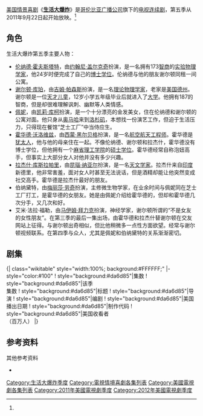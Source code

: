 {{noteTA
|G1=Show
|G2=PP
|G3=IT
|T=zh-cn:生活大爆炸 (第五季); zh-tw:宅男行不行 (第五季);zh-hk:囧男大爆炸 (第五季);
|1=zh-cn:生活大爆炸; zh-tw:宅男行不行;zh-hk:囧男大爆炸;
|2=zh-tw:李奧納德;zh-cn:伦纳德;zh-hk:里安納;
|3=zh-tw:霍夫斯塔特;zh-cn:霍夫斯塔特;zh-hk:荷夫斯特;
|4=zh-tw:謝爾頓;zh-cn:谢尔顿;zh-hk:薛爾登;
|5=zh-tw:庫珀;zh-cn:库珀;zh-hk:高栢;
|6=zh-tw:沃洛維茲;zh-cn:沃洛维兹;zh-hk:和路威茲;
|7=zh-tw:拉吉;zh-cn:拉杰什;zh-hk:雷傑;
|8=zh-tw:庫斯拉帕里;zh-cn:库斯拉帕里;zh-hk:高化波里;
}}
{{Infobox television season
| season_name      = 《生活大爆炸》第五季
| eng_name         = {{lang|en|''The Big Bang Theory'' (Season 5)}}
| bgcolour         = #da6d85
| fgcolour         =  #100
| image            = [[File:TBBT5.jpg|200px]]
| caption          = 生活大爆炸第五季海报
| show_name        = [[生活大爆炸|生活大爆炸]]
| country          = {{USA}}
| network          = [[哥倫比亞廣播公司|哥倫比亞廣播公司]]
| first_aired      = {{Start date|2011|9|22}}
| last_aired       =
| num_episodes     = 
| dvd_release_date = 
| dvd_format       = 
| prev_season  = [[生活大爆炸_(第四季)|第四季]]
| next_season  = [[生活大爆炸_(第六季)|第六季]]
| episode_list     = [[生活大爆炸集数列表|生活大爆炸集数列表]]
}}
[[美国|美国]][[情景喜剧|情景喜剧]]《'''[[生活大爆炸|生活大爆炸]]'''》是[[哥伦比亚广播公司|哥伦比亚广播公司]]旗下的[[电视连续剧|电视连续剧]]，第五季从2011年9月22日起开始放映。<ref name=s05e01/>

== 角色 ==
{{Main|生活大爆炸角色列表}}
生活大爆炸第五季主要人物：
*[[伦纳德·霍夫斯塔特|伦纳德·霍夫斯塔特]]，由[[约翰尼·盖尔克奇|约翰尼·盖尔克奇]]扮演，是一名拥有173[[智商|智商]]的[[实验物理学|实验物理学家]]，他24岁时便完成了自己的[[博士学位|博士学位]]。伦纳德与他的朋友谢尔顿同租一间公寓。
*[[谢尔顿·库珀|谢尔顿·库珀]]，由[[吉姆·帕森斯|吉姆·帕森斯]]扮演，是一名[[理论物理学|理论物理学家]]，老家是[[美国|美国]][[德克薩斯州|德州]]。谢尔顿是一位[[神童|天才儿童]]，12岁小学五年级毕业后就进入了[[大学|大学]]。他拥有187的智商，但是却很难理解讽刺、幽默等人类情感。
*[[佩妮|佩妮]]，由[[凯莉·库柯|凯莉·库柯]]扮演，是一个十分漂亮的金发美女，住在伦纳德和谢尔顿的公寓对面。他只身从[[奥马哈_(内布拉斯加州)|奥马哈]]来到[[洛杉矶|洛杉矶]]，本想找一份演艺工作，但迫于生活压力，只得现在餐馆“芝士工厂”中当侍应生。
*[[霍华德·沃洛维兹|霍华德·沃洛维兹]]，由[[西蒙·黑尔贝格|西蒙·黑尔贝格]]扮演，是一名[[航空航天工程|航空航天工程师]]。霍华德是[[犹太人|犹太人]]，他与他的母亲住在一起。不像伦纳德、谢尔顿和拉杰什，霍华德没有博士学位，但他拥有一个[[麻省理工学院|麻省理工学院]]的[[硕士学位|硕士学位]]。霍华德经常自称泡妞高手，但事实上大部分女人对他并没有多少兴趣。
*[[拉杰什·库斯拉帕里|拉杰什·库斯拉帕里]]，由[[昆瑙·纳亚尔|昆瑙·纳亚尔]]扮演，是一名[[天文学|天文学家]]。拉杰什来自[[印度|印度]]新德里，他非常害羞，面对女人时甚至无法说话，但是酒精却能让他突然变成社交高手。霍华德是拉杰什最好的朋友。
*伯纳黛特，由[[梅丽莎·劳奇|梅丽莎·劳奇]]扮演，主修微生物学家，在业余时间与佩妮同在芝士工厂打工，是霍华德的女朋友。她是由佩妮介绍给霍华德的，但却和霍华德几次分手，又几次和好。
*艾米·法拉·福勒，由[[马伊姆·拜力克|马伊姆·拜力克]]扮演，神经学家，谢尔顿所谓的“不是女友的女性朋友”。在第三季的最后一集出场，由霍华德和拉杰什替谢尔顿在交友网站上征得。与谢尔顿出奇相似，但比他稍微多一点性方面欲望。经常与谢尔顿视频联系。在第四季与众人，尤其是佩妮和伯纳黛特的关系渐渐密切。

== 剧集 ==
{{main|生活大爆炸集数列表}}
<onlyinclude>{| class="wikitable" style="width:100%; background:#FFFFFF;"
|- style="color:#100"
! style="background:#da6d85"|集数
! style="background:#da6d85"|该季<br/>集数
! style="background:#da6d85"|标题
! style="background:#da6d85"|导演
! style="background:#da6d85"|编剧
! style="background:#da6d85"|美国播出日期
! style="background:#da6d85"|制作代码
! style="background:#da6d85"|美国收看者<br />（百万人）
{{Episode list/sublist|
|EpisodeNumber   = 88
|EpisodeNumber2  = 1
|Title           = The Skank Reflex Analysis
|RTitle          = <ref name=s05e01>{{Cite web|url=http://www.thefutoncritic.com/listings/20110818cbs10|title=(#501) "The Skank Reflex Analysis" |publisher=the Futon Critic|accessdate=September 14, 2011}}</ref>
|DirectedBy      = 马克·森德罗斯基
|WrittenBy       = [[查克·洛尔|查克·洛尔]]
|OriginalAirDate = {{Start date|2011|9|22}}
|ProdCode        = 3X6851
|Aux4            = 14.30<ref>{{Cite web |url=http://tvbythenumbers.zap2it.com/2011/09/23/thursday-finals-big-bang-theory-the-x-factor-parks-recreation-and-whitney-adjusted-up/104707/ |title=存档副本 |access-date=2011-09-29 |archive-date=2011-09-27 |archive-url=https://web.archive.org/web/20110927161307/http://tvbythenumbers.zap2it.com/2011/09/23/thursday-finals-big-bang-theory-the-x-factor-parks-recreation-and-whitney-adjusted-up/104707/ |dead-url=yes }}</ref>
|ShortSummary    = [[拉杰什·库斯拉帕里|拉杰什·库斯拉帕里]]因为和[[佩妮|佩妮]]在酒醉后上了床，便认为他和佩妮坠入了爱河，但佩妮却认为这是一个错误，希望和他重新回做朋友。与此同时，拉杰什曾暗恋伯纳黛特的事情也暴露了出来，这让他与朋友[[伦纳德·霍夫斯塔特|伦纳德·霍夫斯塔特]]和[[霍华德·沃洛维兹|霍华德·沃洛维兹]]的关系变得不那么融洽。
|LineColor       = da6d85
}}
{{Episode list/sublist|
|EpisodeNumber   = 89
|EpisodeNumber2  = 2
|Title           = The Infestation Hypothesis
|RTitle          = <ref>{{Cite web|url=http://www.thefutoncritic.com/listings/20110822cbs02|title=(#502) "The Infestation Hypothesis"|publisher=the Futon Critic|accessdate=September 14, 2011}}</ref>
|DirectedBy      = 马克·森德罗斯基
|WrittenBy       = 查克·洛尔
|OriginalAirDate = {{Start date|2011|9|22}}
|ProdCode        = 3X6852
|Aux4            = 14.94<ref>{{Cite web |url=http://tvbythenumbers.zap2it.com/2011/09/23/thursday-finals-big-bang-theory-the-x-factor-parks-recreation-and-whitney-adjusted-up/104707/ |title=存档副本 |access-date=2011-09-29 |archive-date=2011-09-27 |archive-url=https://web.archive.org/web/20110927161307/http://tvbythenumbers.zap2it.com/2011/09/23/thursday-finals-big-bang-theory-the-x-factor-parks-recreation-and-whitney-adjusted-up/104707/ |dead-url=yes }}</ref>
|ShortSummary    = 佩妮从街上捡回来一个沙发椅，而有[[洁癖|洁癖]]的[[谢尔顿·库珀|谢尔顿·库珀]]却认为从街上捡的椅子不卫生还会有跳蚤。谢尔顿认为这污染了整栋楼的环境，便要求佩妮扔掉椅子。甚至请艾米说服佩妮，但艾米为了维持和佩妮的友情，站在了佩妮这一边。
|LineColor       = da6d85
}}
{{Episode list/sublist|
|EpisodeNumber   = 90
|EpisodeNumber2  = 3
|Title           = The Pulled Groin Extrapolation
|RTitle          = <ref>{{Cite web|url=http://www.thefutoncritic.com/listings/20110913cbs09|title=(#503) "The Pulled Groin Extrapolation"|publisher=the Futon Critic|accessdate=September 14, 2011}}</ref>
|DirectedBy      = 马克·森德罗斯基
|WrittenBy       = 比尔·布拉、查克·洛尔、史蒂夫·霍兰
|OriginalAirDate = {{Start date|2011|9|29}}
|ProdCode        = 3X6853
|Aux4            = 14.74<ref>{{cite web|url=http://tvbythenumbers.zap2it.com/2011/09/29/thursday-final-ratings-x-factor-the-big-bang-theory-greys-anatomy-the-office-the-secret-circle-mentalist-adjusted-up/105546|title=Thursday Final Ratings: 'X Factor,' 'The Big Bang Theory,' 'Grey's Anatomy,' 'The Office,' 'The Secret Circle' & 'Mentalist' Adjusted Up|first=Bill|last=Gorman|work=tvbythenumbers.zap2it.com|date=September 29, 2011|accessdate=October 1, 2011|archive-date=2011-10-02|archive-url=https://web.archive.org/web/20111002115751/http://tvbythenumbers.zap2it.com/2011/09/29/thursday-final-ratings-x-factor-the-big-bang-theory-greys-anatomy-the-office-the-secret-circle-mentalist-adjusted-up/105546/|dead-url=yes}}</ref>
|ShortSummary    = 伦纳德被艾米拉去参加婚礼，艾米在婚礼夜一直诱惑伦纳德，但伦纳德只是觉得艾米风趣。结婚典礼后，艾米告诉佩妮她认为伦纳德爱上了她，佩妮却不太相信；同时，伦纳德让谢尔顿误会他在追求艾米，谢尔顿对伦纳德称“艾米不属于你”。已经订婚了的伯纳黛特和霍华德为了结婚后应该住哪里吵了一架，吵架后，二人决定先试试与霍华德母亲一起住。
|LineColor       = da6d85
}}
{{Episode list/sublist|
|EpisodeNumber   = 91
|EpisodeNumber2  = 4
|Title           = The Wiggly Finger Catalyst
|RTitle          = <ref>{{Cite web|url=http://www.thefutoncritic.com/listings/20110915cbs05|title=(#504) "The Wiggly Finger Catalyst"|publisher=the Futon Critic|accessdate=October 1, 2011}}</ref>
|DirectedBy      = 马克·森德罗斯基
|WrittenBy       = 查克·洛尔、史蒂夫·莫拉罗、比尔·普拉迪
|OriginalAirDate = {{Start date|2011|10|6}}
|ProdCode        = 3X6854
|Aux4            = 13.92<ref>{{cite web|url=http://tvbythenumbers.zap2it.com/2011/10/07/thursday-final-ratings-x-factor-the-big-bang-theory-greys-anatomy-the-office-person-of-interest-parks-private-practice-down/106528/|title=Thursday Final Ratings: 'X Factor,' 'The Big Bang Theory,' 'Grey's Anatomy,' 'The Office,' 'Person of Interest,' 'Parks & Rec' Adjusted Up; 'Private Practice' Down|first=Robert|last=Seidman|work=tvbythenumbers.zap2it.com|date=October 8, 2011|accessdate=October 8, 2011|archive-date=2012-06-18|archive-url=https://www.webcitation.org/68VALAt9K?url=http://tvbythenumbers.zap2it.com/2011/10/07/thursday-final-ratings-x-factor-the-big-bang-theory-greys-anatomy-the-office-person-of-interest-parks-private-practice-down/106528/|dead-url=yes}}</ref>
|ShortSummary    = 在佩妮的介绍下，拉杰什终于找到了一个名叫艾米丽的女朋友。艾米丽是个聋人，拉杰什正好有无法对女孩子说话的毛病，看上去二人天造地设。但后来，拉杰什的朋友们慢慢发现艾米丽只是为了拉杰什的钱而与他交往。
|LineColor       = da6d85
}}
{{Episode list/sublist|List of The Big Bang Theory episodes
|EpisodeNumber   = 92
|EpisodeNumber2  = 5
|Title           = The Russian Rocket Reaction
|RTitle          = <ref>{{Cite web|url=http://www.thefutoncritic.com/listings/20110920cbs03|title=(#505) "The Russian Rocket Reaction"|publisher=the Futon Critic|accessdate=October 1, 2011}}</ref>
|DirectedBy      = 马克·森德罗斯基
|WrittenBy       = 比尔·普拉迪、史蒂夫·莫拉罗、查克·洛尔
|OriginalAirDate = {{Start date|2011|10|13}}
|ProdCode        = 3X6855
|Aux4            = 13.58<ref name="http://tvbythenumbers.zap2it.com/2011/10/14/tv-ratings-thursday-x-factor-drops-still-leads-fox-win-on-a-mixed-night-of-advances-declines/107233/">{{cite web | url=http://tvbythenumbers.zap2it.com/2011/10/14/tv-ratings-thursday-x-factor-drops-still-leads-fox-win-on-a-mixed-night-of-advances-declines/107233/ | title=TV Ratings Thursday: 'X Factor' Drops, Still Leads Fox Win; On A Mixed Night Of Advances & Declines | accessdate=October 14, 2011 | archive-date=2011-10-15 | archive-url=https://web.archive.org/web/20111015175245/http://tvbythenumbers.zap2it.com/2011/10/14/tv-ratings-thursday-x-factor-drops-still-leads-fox-win-on-a-mixed-night-of-advances-declines/107233/ | dead-url=yes }}</ref>
|ShortSummary    = 在购买到[[权力的游戏_(电视剧)|权力的游戏]]中限量版的收藏剑后，威尔·惠顿邀请了伦纳德和谢尔顿参加他举办的派对。伦纳德打算带上拉杰什和霍华德一同前往，但谢尔顿却认为威尔是他的死敌，如果伦纳德去威尔家派对的话就是对友谊的背叛。与此同时，霍华德宣布了一件好消息，因为安装在[[国际空间站|国际空间站]]的[[太空望远镜|太空望远镜]]需要专业人员维护，霍华德被[[美国国家航空航天局|美国国家航空航天局]]委派乘坐宇航飞船飞到[[外太空|外太空]]进行维护任务，但伯纳黛特却认为去外太空过于危险，便开始阻止霍华德，但最终还是被霍华德说服了。伦纳德却不顾谢尔顿的反对去了威尔家参加派对，他跟谢尔顿透露说在《[[星际旅行：下一代|星际旅行：下一代]]》中扮演[[Data|Data]]的[[布伦特·斯派尔|布伦特·斯派尔]]也会参加，而Data是谢尔顿在下一代中最喜欢的角色，于是谢尔顿便决定去威尔的派对。在派对上，威尔为了补偿谢尔顿，送给他了一个未开封的卫斯理·柯洛夏手办，并在上面签了名，这让谢尔顿十分感动，决定在自己的黑名单中去除掉威尔的名字；不过，布伦特·斯派尔看到这个手办却不由分说的拆了出来，这让谢尔顿十分恼火，决定在黑名单中加入布伦特的名字。
|LineColor       = da6d85
}}
{{Episode list/sublist|
|EpisodeNumber   = 93
|EpisodeNumber2  = 6
|Title           = The Rhinitis Revelation
|DirectedBy      = 霍华德·默里
|WrittenBy       = 查克·洛尔、史蒂夫·莫拉罗、比尔·普拉迪、史蒂夫·霍兰
|OriginalAirDate = {{Start date|2011|10|20}}
|ProdCode        = 3X6856
|Aux4            = 14.93<ref>{{cite web |url=http://tvbythenumbers.zap2it.com/2011/10/21/thursday-final-ratings-world-series-big-bang-greys-vampire-diaries-adjusted-up-rules-private-practice-adjusted-down/108043/ |title=Thursday Final Ratings: World Series + 'Big Bang,' 'Grey's,' 'Vampire Diaries' Adjusted Up; 'Rules,' 'Private Practice' Adjusted Down |work=TV by the Numbers |last=Seidman |first=Robert |date=October 21, 2011 |accessdate=October 21, 2011 |archive-date=2012-06-18 |archive-url=https://www.webcitation.org/68VAMZrod?url=http://tvbythenumbers.zap2it.com/2011/10/21/thursday-final-ratings-world-series-big-bang-greys-vampire-diaries-adjusted-up-rules-private-practice-adjusted-down/108043/ |dead-url=yes }}</ref>
|ShortSummary    = 谢尔顿的妈妈来到了洛杉矶看望谢尔顿。谢尔顿本以为妈妈会给他做他最爱吃的食物，但妈妈似乎更喜欢和伦纳德一群人在一起玩。谢尔顿的妈妈、伦纳德、拉杰什、霍华德和佩妮五人参观了[[好莱坞|好莱坞]]，这让想和妈妈去参加演讲会的谢尔顿非常失望。
|LineColor       = da6d85
}}
{{Episode list/sublist|List of The Big Bang Theory episodes
|EpisodeNumber   = 94
|EpisodeNumber2  = 7
|Title           = The Good Guy Fluctuation
|RTitle          = <ref>{{Cite web|url=http://www.thefutoncritic.com/listings/20111010cbs05/|title=(#507) "The Good Guy Fluctuation"|publisher=the Futon Critic|accessdate=October 10, 2011}}</ref>
|DirectedBy      = 马克·森德罗斯基
|WrittenBy       = 查克·洛尔、比尔·普拉迪、史蒂夫·莫拉罗、玛利亚·费莱罗
|OriginalAirDate = {{Start date|2011|10|27}}
|ProdCode        = 3X6857
|Aux4            =  14.54<ref name="s05e07">{{cite web|url=http://tvbythenumbers.zap2it.com/2011/10/28/thursday-final-ratings-world-series-game-6-finals-big-bang-vampire-diaries-office-person-adjusted-up-rules-secret-circle-whitney-prime-suspect-adjusted-down/108807|title=Thursday Final Ratings: World Series Game 6 Finals + 'Big Bang,' 'Vampire Diaries,' 'Office,' 'Person,' Adjusted Up; 'Rules,' 'Secret Circle,' 'Whitney,' 'Prime Suspect' Adjusted Down|work=TV by the Numbers|last=Gorman|first=Bill|date=October 28, 2011|accessdate=October 28, 2011|archive-date=2011-10-29|archive-url=https://web.archive.org/web/20111029202958/http://tvbythenumbers.zap2it.com/2011/10/28/thursday-final-ratings-world-series-game-6-finals-big-bang-vampire-diaries-office-person-adjusted-up-rules-secret-circle-whitney-prime-suspect-adjusted-down/108807/|dead-url=yes}}</ref>
|ShortSummary    = [[万圣节|万圣节]]要到了，伦纳德、霍华德和拉杰什在谢尔顿工作时扮鬼把他吓了一跳，谢尔顿发誓要报仇。四人来到漫画书店挑选漫画书，伦纳德意外的遇到了一个身材火辣的女孩，她叫爱丽丝，也是漫画迷。与此同时，谢尔顿的几次报复行动都没有成功，反而被伦纳德、霍华德和拉杰什反将一军。伦纳德与爱丽丝迅速的发展了起来，但是伦纳德觉得自己已经有普丽娅了，再与爱丽丝发展似乎不那么道德。而当晚在伦纳德与普丽娅的视频中，普丽娅也承认了她对伦纳德不忠，与前男友上床的事实。自此两人分手了。
|LineColor       = da6d85
}}
{{Episode list/sublist|List of The Big Bang Theory episodes
|EpisodeNumber   = 95
|EpisodeNumber2  = 8
|Title           = The Isolation Permutation
|RTitle          =
|DirectedBy      = 马克·森德罗斯基
|WrittenBy       = 查克·洛尔、比尔·普拉迪、史蒂夫·莫拉罗、史蒂夫·霍兰
|OriginalAirDate = {{Start date|2011|11|3}}
|ProdCode        = 3X6858
|Aux4            = 15.98<ref>{{cite web|url=http://tvbythenumbers.zap2it.com/2011/11/04/thursday-final-ratings-big-bang-theory-the-x-factor-parks-recreation-the-office-vampire-diaries-greys-anatomy-adjusted-up/109650/|title=Thursday Final Ratings: 'Big Bang Theory,' 'The X Factor,' 'Parks & Recreation,' 'The Office,' 'Vampire Diaries,' 'Grey's Anatomy' Adjusted Up|work=TV by the Numbers|last=Seidman|first=Robert|date=November 3, 2011|accessdate=November 4, 2011|archive-date=2012-06-18|archive-url=https://www.webcitation.org/68VAOaMKg?url=http://tvbythenumbers.zap2it.com/2011/11/04/thursday-final-ratings-big-bang-theory-the-x-factor-parks-recreation-the-office-vampire-diaries-greys-anatomy-adjusted-up/109650/|dead-url=yes}}</ref>
|ShortSummary    = 为了给伯纳黛特挑选结婚婚纱，佩妮决定与伯纳黛特一同去买衣服，但是这件事却让艾米知道了。艾米认为二人没有带她去买衣服是没有把她当做闺蜜，于是感到十分难过。
|LineColor       = da6d85
}}
{{Episode list/sublist|List of The Big Bang Theory episodes
|EpisodeNumber   = 96
|EpisodeNumber2  = 9
|Title           = The [[恐鳥症|Ornithophobia]] Diffusion 
|RTitle          =
|DirectedBy      = 马克·森德罗斯基
|WrittenBy       = 查克·洛尔、比尔·普拉迪、史蒂夫·莫拉罗
|OriginalAirDate = {{Start date|2011|11|10}}
|ProdCode        = 3X6859
|Aux4            = 15.89<ref>{{cite web|url=http://tvbythenumbers.zap2it.com/2011/11/11/thursday-final-ratings-big-bang-theory-greys-prime-suspect-adjusted-up-bones-rules-private-practice-adjusted-down/110412|title=Thursday Final Ratings: 'Big Bang Theory,' 'Grey's,' 'Prime Suspect' Adjusted Up; 'Bones,' 'Rules,' 'Private Practice' Adjusted Down - Ratings | TVbytheNumbers|first=Robert|last=Seidman|work=TV by the Numbers|accessdate=November 11, 2011|date=November 11, 2011|archive-date=2011-11-13|archive-url=https://web.archive.org/web/20111113211840/http://tvbythenumbers.zap2it.com/2011/11/11/thursday-final-ratings-big-bang-theory-greys-prime-suspect-adjusted-up-bones-rules-private-practice-adjusted-down/110412/|dead-url=yes}}</ref>
|ShortSummary    = 谢尔顿一直很怕鸟类，但一只[[冠蓝鸦|冠蓝鸦]]来到他的公寓后，谢尔顿慢慢的喜欢上了这只小鸟，甚至要将这只冠蓝鸦养在自己的家中。与此同时，莱纳德和佩妮作为“普通朋友”出去看了一场电影，但其中却有诸多插曲。
|LineColor       = da6d85
}}
{{Episode list/sublist|List of The Big Bang Theory episodes
|EpisodeNumber   = 97
|EpisodeNumber2  = 10
|Title           = The Flaming Spittoon Acquisition
|DirectedBy      = 马克·森德罗斯基
|WrittenBy       = 查克·洛尔、比尔·普拉迪、史蒂夫·莫拉罗、史蒂夫·霍兰
|OriginalAirDate = {{Start date|2011|11|17}}
|ProdCode        = 3X6860
|Aux4            = 15.05<ref>{{cite web|url=http://tvbythenumbers.zap2it.com/2011/11/19/thursday-final-ratings-x-factor-big-bang-theory-private-ractice-adjusted-up-bones-adjusted-down-beneath-the-blue-evaporates/111138/|title=Thursday Final Ratings: 'X Factor,' 'Big Bang Theory,' 'Private Practice' Adjusted Up; 'Bones' Adjusted Down; 'Beneath The Blue' Evaporates|last=Gorman|first=Bill|work=TV by the Numbers|date=November 19, 2011|accessdate=November 19, 2011}}{{Dead link}}</ref>
|ShortSummary    = 漫画店的老板斯图尔特遇到了艾米，并邀请她陪自己看一场电影，一直否认艾米是自己女朋友的谢尔顿意外的吃了醋。为了夺回艾米，谢尔顿决定将他与艾米的关系进展到下一阶段。
|LineColor       = da6d85
}}
{{Episode list/sublist|List of The Big Bang Theory episodes
|EpisodeNumber   = 98
|EpisodeNumber2  = 11
|Title           = The Speckerman Recurrence
|DirectedBy      = 安东尼·里奇
|WrittenBy       = 查克·洛尔、比尔·普拉迪、史蒂夫·莫拉罗、史蒂夫·霍兰
|OriginalAirDate = {{Start date|2011|12|8}}
|ProdCode        = 3X6861
|Aux4            = 14.02<ref>{{cite web|url=http://tvbythenumbers.zap2it.com/2011/12/09/thursday-final-ratings-no-adjustment-for-community-bones-or-any-thursday-original-2/113274/|title=Thursday Final Ratings: 'Parks & Rec' Adjusted Up; 'Big Bang,' 'Rules,' 'Person of Interest,' 'Mentalist,' 'X Factor,' 'Bones' Adjusted Down|last=Gorman|first=Bill|work=TV by the Numbers|date=December 9, 2011|accessdate=December 9, 2011|archive-date=2016-03-11|archive-url=https://web.archive.org/web/20160311061723/http://tvbythenumbers.zap2it.com/2011/12/09/thursday-final-ratings-no-adjustment-for-community-bones-or-any-thursday-original-2/113274/|dead-url=yes}}</ref>
|ShortSummary    = 莱纳德意外的接到了一则来自高中老同学的[[Facebook|Facebook]]信息，这位老同学恰好正在洛杉矶，想和莱纳德见上一面，这却让莱纳德有些犹豫，因为这位老同学在高中时期经常欺凌莱纳德。
|LineColor       = da6d85
}}
{{Episode list/sublist|List of The Big Bang Theory episodes
|EpisodeNumber   = 99
|EpisodeNumber2  = 12
|Title           = The Shiny Trinket Maneuver
|DirectedBy      = 马克·森德罗斯基
|WrittenBy       = 查克·洛尔、比尔·普拉迪、史蒂夫·莫拉罗、史蒂夫·霍兰
|OriginalAirDate = {{Start date|2012|1|12}}
|ProdCode        = 3X6862
|Aux4            = 16.13<ref>{{cite web|url=http://tvbythenumbers.zap2it.com/2012/01/13/thursday-final-ratings-big-bang-theory-adjusted-up-private-practice-adjusted-down/116462/|title=Thursday Final Ratings: ‘Big Bang Theory’ Adjusted Up; ‘Private Practice’ Adjusted Down|last=Seidman|first=Robert|work=TV by the Numbers|date=January 13, 2012|accessdate=January 13, 2012|archive-date=2016-03-04|archive-url=https://web.archive.org/web/20160304124523/http://tvbythenumbers.zap2it.com/2012/01/13/thursday-final-ratings-big-bang-theory-adjusted-up-private-practice-adjusted-down/116462/|dead-url=yes}}</ref>
|ShortSummary    = Amy最近取得了一些成就，但Sheldon却不以为然，令Amy对他很有意见。与此同时，Howard发现Bernadette不喜欢小孩子，这个新发现让他感到不安。
|LineColor       = da6d85
}}
{{Episode list/sublist|List of The Big Bang Theory episodes
|EpisodeNumber   = 100
|EpisodeNumber2  = 13
|Title           = The Recombination Hypothesis
|DirectedBy      = 马克·森德罗斯基
|WrittenBy       = 查克·洛尔、比尔·普拉迪、史蒂夫·莫拉罗
|OriginalAirDate = {{Start date|2012|1|19}}
|ProdCode        = 3X6863
|Aux4            = 15.83<ref>{{cite web|url=http://tvbythenumbers.zap2it.com/2012/01/20/thursday-final-ratings-big-bang-theory-tops-american-idol-1st-half-hour-office-mentalist-greys-adj-up-person-rob-parks-adj-down/117089/|title=Thursday Final Ratings: ‘Big Bang Theory’ Tops ‘American Idol’ 1st Half Hour; ‘Office,’ ‘Mentalist,’ ‘Grey’s’ Adj. Up; ‘Person,’ ‘Rob,’ ‘Parks’ Adj. Down|last=Gorman|first=Bill|work=TV by the Numbers|date=January 20, 2012|accessdate=January 20, 2012|archive-date=2012-01-23|archive-url=https://web.archive.org/web/20120123011608/http://tvbythenumbers.zap2it.com/2012/01/20/thursday-final-ratings-big-bang-theory-tops-american-idol-1st-half-hour-office-mentalist-greys-adj-up-person-rob-parks-adj-down/117089/|dead-url=yes}}</ref>
|ShortSummary    = Leonard鼓足勇气，邀请Penny共赴浪漫晚宴。这两位宅男美女一直在分分合合藕断丝连，这次晚宴可能改变一切吗？
|LineColor       = da6d85
}}
{{Episode list/sublist|List of The Big Bang Theory episodes
|EpisodeNumber   = 101
|EpisodeNumber2  = 14
|Title           = The Beta Test Initiation
|DirectedBy      = 马克·森德罗斯基
|WrittenBy       = 查克·洛尔、史蒂夫·莫拉罗、比尔·普拉迪
|OriginalAirDate = {{Start date|2012|1|26}}
|ProdCode        = 3X6864
|Aux4            = 16.13<ref name="s05e14">{{cite web|url=http://tvbythenumbers.zap2it.com/2012/01/27/thursday-final-ratings-the-big-bang-theory-adjusted-up-to-thursday-high-american-idol-up-the-finder-adjusted-down/117845|title=Thursday Final Ratings: 'The Big Bang Theory' Adjusted Up to Thursday High; 'American Idol' Up; 'The Finder' Adjusted Down|last=Seidman|first=Robert|work=Tv by the Numbers|date=January 27, 2012|accessdate=January 27, 2012|archive-date=2012-01-29|archive-url=https://web.archive.org/web/20120129233643/http://tvbythenumbers.zap2it.com/2012/01/27/thursday-final-ratings-the-big-bang-theory-adjusted-up-to-thursday-high-american-idol-up-the-finder-adjusted-down/117845/|dead-url=yes}}</ref>
|ShortSummary    = 莱纳德和佩妮又开始约会了，与此同时，拉杰什购买了一台时下最流行的[[iPhone_4S|iPhone 4S]]，但意外的是，他竟然被手机中的[[Siri|Siri]]软件迷住了。
|LineColor       = da6d85
}}
{{Episode list/sublist|List of The Big Bang Theory episodes
|EpisodeNumber   = 102
|EpisodeNumber2  = 15
|Title           = The Friendship Contraction
|DirectedBy      = 马克·森德罗斯基
|WrittenBy       = 查克·洛尔、比尔·普拉迪、史蒂夫·莫拉罗、史蒂夫·霍兰
|OriginalAirDate = {{Start date|2012|2|2}}
|ProdCode        = 3X6865
|Aux4            = 16.54<ref name ="s05e15">{{cite web|url=http://tvbythenumbers.zap2it.com/2012/02/03/thursday-final-ratings-american-idol-big-bang-theory-greys-anatomy-office-mentalist-adjusted-up-rob-adjusted-down/118569|title=Thursday Final Ratings: 'American Idol,' 'Big Bang Theory,' 'Grey's Anatomy,' 'Office,' 'Mentalist' Adjusted Up; 'Rob' Adjusted Down|work=TV by the Numbers|last=Gorman|first=Bill|date=February 3, 2012|accessdate=February 3, 2012|archive-date=2012-02-05|archive-url=https://web.archive.org/web/20120205134135/http://tvbythenumbers.zap2it.com/2012/02/03/thursday-final-ratings-american-idol-big-bang-theory-greys-anatomy-office-mentalist-adjusted-up-rob-adjusted-down/118569/|dead-url=yes}}</ref>
|ShortSummary    = 谢尔顿和莱纳德在经过一系列交锋后，举办了第一次“莱纳德日”，与此同时，马上要成为宇航员的霍华德为了他的宇航昵称费劲了苦心。
|LineColor       = da6d85
}}
{{Episode list/sublist|List of The Big Bang Theory episodes
|EpisodeNumber   = 103
|EpisodeNumber2  = 16
|Title           = The Vacation Solution
|DirectedBy      = 马克·森德罗斯基
|WrittenBy       = 查克·洛尔、比尔·普拉迪、史蒂夫·莫拉罗
|OriginalAirDate = {{Start date|2012|2|9}}
|ProdCode        = 3X6866
|Aux4            = 16.21<ref name = "s05e16">{{cite web|url=http://tvbythenumbers.zap2it.com/2012/02/10/thursday-final-ratings-the-big-bang-theory-american-idol-greys-anatomy-the-mentalist-vampire-diaries-adjusted-up-rob-private-practice-the-finder-up-all-nig/119426/|title=Thursday Final Ratings: ‘The Big Bang Theory,’ ‘American Idol,’ ‘Grey’s Anatomy,’ ‘The Mentalist,’ ‘Vampire Diaries’ Adjusted Up; ‘Rob,’ ‘Private Practice,’ ‘The Finder,’ ‘Up All Night’ Adjusted Down|work=TV by the Numbers|last=Seidman|first=Robert|date=February 10, 2012|accessdate=February 10, 2012|archive-date=2012-02-13|archive-url=https://web.archive.org/web/20120213025338/http://tvbythenumbers.zap2it.com/2012/02/10/thursday-final-ratings-the-big-bang-theory-american-idol-greys-anatomy-the-mentalist-vampire-diaries-adjusted-up-rob-private-practice-the-finder-up-all-nig/119426/|dead-url=yes}}</ref>
|ShortSummary    = 大学校长强行逼迫谢尔顿休假，但谢尔顿却心系工作，不愿休假，便偷偷藏匿在莱纳德的车内，让其载他去学校。
|LineColor       = da6d85
}}
{{Episode list/sublist|List of The Big Bang Theory episodes
|EpisodeNumber   = 104
|EpisodeNumber2  = 17
|Title           = The Rothman Disintegration
|DirectedBy      = 马克·森德罗斯基
|WrittenBy       = 查克·洛尔、比尔·普拉迪、史蒂夫·霍兰、史蒂夫·莫拉罗
|OriginalAirDate = {{Start date|2012|2|16}}
|ProdCode        = 3X6867
|Aux4            = 15.65<ref name = "s05e17">{{cite web|url=http://tvbythenumbers.zap2it.com/2012/02/17/thursday-final-ratings-american-idol-vampire-diaries-greys-anatomy-big-bang-theory-30-rock-office-adjusted-up-person-of-interest-mentalist-adjusted-down/120429/|title=Thursday Final Ratings: 'American Idol,' 'Vampire Diaries,' 'Grey's Anatomy,' 'Big Bang Theory,' '30 Rock,' 'Office' Adjusted Up; 'Person Of Interest,' 'Mentalist,' 'Secret Circle' Adjusted Down|last=Gorman|first=Bill|date=February 17, 2012|accessdate=February 17, 2012|archive-date=2012-04-10|archive-url=https://web.archive.org/web/20120410223136/http://tvbythenumbers.zap2it.com/2012/02/17/thursday-final-ratings-american-idol-vampire-diaries-greys-anatomy-big-bang-theory-30-rock-office-adjusted-up-person-of-interest-mentalist-adjusted-down/120429/|dead-url=yes}}</ref>
|ShortSummary    = 大学的罗斯曼教授退休了，他的办公室却成了谢尔顿和克莱皮克的争夺对象，为了得到这间办公室，谢尔顿和克莱皮克决定举行一个“决斗”。
|LineColor       = da6d85
}}
{{Episode list/sublist|List of The Big Bang Theory episodes
|EpisodeNumber   = 105
|EpisodeNumber2  = 18
|Title           = The Werewolf Transformation
|DirectedBy      = 马克·森德罗斯基
|WrittenBy       = 查克·洛尔、比尔·普拉迪、史蒂夫·莫拉罗
|OriginalAirDate = {{Start date|2012|2|23}}
|ProdCode        = 3X6868
|Aux4            = 16.20<ref name = "s05e18">{{cite web|url=http://tvbythenumbers.zap2it.com/2012/02/24/thursday-final-ratings-big-bang-theory-american-idol-the-mentalist-adjusted-up-rob-private-practice-up-all-night-adjusted-down/121760/|title=Thursday Final Ratings: 'Big Bang Theory,' 'American Idol,' 'The Mentalist' Adjusted Up; 'Rob,' 'Private Practice,' 'Up All Night' Adjusted Down|last=Bibel|first=Sara|date=February 24, 2012|accessdate=February 24, 2012|archive-date=2012-09-04|archive-url=https://www.webcitation.org/6AQDqH8kO?url=http://tvbythenumbers.zap2it.com/2012/02/24/thursday-final-ratings-big-bang-theory-american-idol-the-mentalist-adjusted-up-rob-private-practice-up-all-night-adjusted-down/121760/|dead-url=yes}}</ref>
|ShortSummary    = 谢尔顿专用理发师生了重病，而他却不愿意让别人来理他的头发，谢尔顿对没有按时理发而感到十分烦躁，认为自己打破了规则，但几天过后，却没有任何意外的事情发生。
|LineColor       = da6d85
}}
{{Episode list/sublist|List of The Big Bang Theory episodes
|EpisodeNumber   = 106
|EpisodeNumber2  = 19
|Title           = The Weekend Vortex
|DirectedBy      = 马克·森德罗斯基
|WrittenBy       = 查克·洛尔、比尔·普拉迪、史蒂夫·莫拉罗、史蒂夫·霍兰
|OriginalAirDate = {{Start date|2012|3|8}}
|ProdCode        = 3X6869
|Aux4            = 15.04<ref name = "s05e19">{{cite web|url=http://tvbythenumbers.zap2it.com/2012/03/09/thursday-final-ratings-american-idol-adjusted-up-parks-recreation-adjusted-down/123866/|title=Thursday Final Ratings: ‘American Idol’ Adjusted Up; ‘Parks & Recreation’ Adjusted Down|last=Bibel|first=Sara|date=March 9, 2012|accessdate=March 9, 2012|archive-date=2012-03-12|archive-url=https://web.archive.org/web/20120312025242/http://tvbythenumbers.zap2it.com/2012/03/09/thursday-final-ratings-american-idol-adjusted-up-parks-recreation-adjusted-down/123866/|dead-url=yes}}</ref>
|ShortSummary    =四位宅男决定聚在一起举办一个[[星球大战|星球大战]]游戏日，但是，在此之前谢尔顿答应艾米去参加艾米一个亲戚的生日，但却因为这个游戏日而放了艾米的鸽子。
|LineColor       = da6d85
}}
{{Episode list/sublist|List of The Big Bang Theory episodes
|EpisodeNumber   = 107
|EpisodeNumber2  = 20
|Title           = The Transporter Malfunction
|RTitle          = 
|DirectedBy      = 马克·森德罗斯基
|WrittenBy       = 查克·洛尔、比尔·普拉迪、史蒂夫·莫拉罗、史蒂夫·霍兰
|OriginalAirDate = {{Start date|2012|3|29}}
|ProdCode        = 3X6870
|Aux4            = 13.96<ref name="s05e20">{{cite web|url=http://tvbythenumbers.zap2it.com/2012/03/30/thursday-final-ratings-american-idolthe-big-bang-theory-missing-and-vampire-diaries-adjusted-up-rules-and-touch-adjusted-down/126702/|title=Thursday Final Ratings: 'American Idol',"The Big Bang Theory', 'Missing' and 'Vampire Diaries' Adjusted Up, 'Rules' and 'Touch' Adjusted Down|last=Kondolojy|first=Amanda|date=March 30, 2012|accessdate=March 30, 2012|archive-date=2012-06-18|archive-url=https://www.webcitation.org/68VAVyCJf?url=http://tvbythenumbers.zap2it.com/2012/03/30/thursday-final-ratings-american-idolthe-big-bang-theory-missing-and-vampire-diaries-adjusted-up-rules-and-touch-adjusted-down/126702/|dead-url=yes}}</ref>
|ShortSummary    = 佩妮为莱纳德和谢尔顿各买了一个[[星际旅行|星际旅行]]传送器，谢尔顿在玩自己的传送器时却一不小心弄坏了，但他心生邪念，把莱纳德的传送器与自己坏掉的传送器对调了过来。
|LineColor       = da6d85
}}
{{Episode list/sublist|List of The Big Bang Theory episodes
|EpisodeNumber   = 108
|EpisodeNumber2  = 21
|Title           = [[霍金刺激|霍金刺激]]<BR/>The Hawking Excitation
|DirectedBy      = 马克·森德罗斯基
|WrittenBy       = 比尔·普拉迪、史蒂夫·莫拉罗、史蒂夫·霍兰
|OriginalAirDate = {{Start date|2012|4|05}}
|ProdCode        = 3X6871
|Aux4            = 13.29<ref name="s05e21">{{cite web|url=http://tvbythenumbers.zap2it.com/2012/04/06/thursday-final-ratings-big-bang-theory-american-idol-person-of-interest-missing-up-all-night-adjusted-up-scandal-adjusted-down/127930/|title=Thursday Final Ratings: 'Big Bang Theory', 'American Idol', 'Person of Interest', 'Missing', 'Up All Night' Adjusted Up; 'Scandal' Adjusted Down|last=Bibel|first=Sara|date=April 6, 2012|accessdate=April 6, 2012|archive-date=2012-08-24|archive-url=https://www.webcitation.org/6AAQGK98k?url=http://tvbythenumbers.zap2it.com/2012/04/06/thursday-final-ratings-big-bang-theory-american-idol-person-of-interest-missing-up-all-night-adjusted-up-scandal-adjusted-down/127930/|dead-url=yes}}</ref>
|ShortSummary    = 霍华德获得了一项很酷的工作，著名的物理学家[[史蒂芬·霍金|史蒂芬·霍金]]将去大学访问，而霍华德则负责维护霍金的轮椅。得到这一消息的谢尔顿则拜托霍华德争取一个他与霍金面对面的机会，让霍金看一下自己写的论文。
|LineColor       = da6d85
}}
{{Episode list/sublist|List of The Big Bang Theory episodes
|EpisodeNumber   = 109
|EpisodeNumber2  = 22
|Title           = The Stag Convergence
|DirectedBy      = Peter Chakos
|WrittenBy       = 比尔·普拉迪、史蒂夫·霍兰、查克·洛尔、
|OriginalAirDate = {{Start date|2012|4|26}}
|ProdCode        = 3X6872
|Aux4            = 12.65<ref name="s05e22">{{cite web|url=http://tvbythenumbers.zap2it.com/2012/04/27/thursday-final-ratings-idol-big-bang-theory-greys-the-vampire-diariesmentalist-scandal-adjusted-down/131096/|title=Thursday Final Ratings: 'Idol', 'Big Bang Theory', 'Grey's', 'The Vampire Diaries', 'Mentalist' & 'Missing' Adjusted Up; 'Scandal' Adjusted Down|last=Kondolojy|first=Amanda|date=April 27, 2012|accessdate=April 27, 2012|archive-date=2012-06-18|archive-url=https://www.webcitation.org/68VAWrLfu?url=http://tvbythenumbers.zap2it.com/2012/04/27/thursday-final-ratings-idol-big-bang-theory-greys-the-vampire-diariesmentalist-scandal-adjusted-down/131096/|dead-url=yes}}</ref>
|ShortSummary    = 宅男们为将要结婚的霍华德举办了一个单身派对，他们的朋友都来了，但是在单身派对上，醉酒了的拉杰什却告诉了大家霍华德以前的荒唐生活。这段话被威尔·惠顿拍摄了下来，上传到了[[Youtube|Youtube]]，碰巧让伯纳黛特发现了。
|LineColor       = da6d85
}}
{{Episode list/sublist|List of The Big Bang Theory episodes
|EpisodeNumber   = 110
|EpisodeNumber2  = 23
|Title           = The Launch Acceleration
|DirectedBy      = Mark Cendrowski
|WrittenBy       = 查克·洛尔、史蒂夫·莫拉罗、比尔·普拉迪、史蒂夫·霍兰
|OriginalAirDate = {{Start date|2012|5|03}}
|ProdCode        = 3X6873
|Aux4            = 13.91<ref name="s05e23">{{cite web|url=http://tvbythenumbers.zap2it.com/2012/05/04/thursday-final-ratingsthe-big-bang-theory-american-idol-vampire-diaries-greys-anatomy-adjusted-up-secret-circle-the-mentalist-scandal-adjusted-down/132411/|title=Thursday Final Ratings: 'The Big Bang Theory', 'American Idol', 'Vampire Diaries', 'Grey's Anatomy' Adjusted Up; 'Secret Circle', 'The Mentalist', 'Scandal' Adjusted Down|last=Kondolojy|first=Amanda|date=May 4, 2012|accessdate=May 4, 2012|archive-date=2012-06-18|archive-url=https://www.webcitation.org/68VAXbUJw?url=http://tvbythenumbers.zap2it.com/2012/05/04/thursday-final-ratingsthe-big-bang-theory-american-idol-vampire-diaries-greys-anatomy-adjusted-up-secret-circle-the-mentalist-scandal-adjusted-down/132411/|dead-url=yes}}</ref>
|ShortSummary    = 霍华德接到[[NASA|NASA]]的通知，他的外太空任务被取消了，但霍华德不但没有伤心，反而十分高兴，因为他其实很怕死在太空中。没想到的是，随后NASA又通知他任务照常继续，于是他便开始想办法躲过这一次太空任务。
|LineColor       = da6d85
}}
{{Episode list/sublist|List of The Big Bang Theory episodes
|EpisodeNumber   = 111
|EpisodeNumber2  = 24
|Title           = The Countdown Reflection
|DirectedBy      = 马克·森德罗斯基
|WrittenBy       = 比尔·普拉迪、史蒂夫·霍兰、查克·洛尔、史蒂夫·莫拉罗
|OriginalAirDate = {{Start date|2012|5|10}}
|ProdCode        = 3X6874
|Aux4            = 13.72<ref name="s05e24">{{Cite web|url=http://tvbythenumbers.zap2it.com/2012/05/11/thursday-final-ratings-big-bang-theory-idol-vampire-diaries-office-secret-circle-greys-adjusted-up-touch-scandal-adjusted-down/133458/|title=Thursday Final Ratings: 'Big Bang Theory', 'Idol', 'Vampire Diaries', 'Office', 'Secret Circle', 'Grey's' Adjusted Up; 'Touch', 'Scandal' Adjusted Down|last=Kondolojy|first=Amanda|date=May 11, 2012|work=TV by the Numbers|accessdate=May 11, 2012|archive-date=2012-05-13|archive-url=https://web.archive.org/web/20120513200626/http://tvbythenumbers.zap2it.com/2012/05/11/thursday-final-ratings-big-bang-theory-idol-vampire-diaries-office-secret-circle-greys-adjusted-up-touch-scandal-adjusted-down/133458/|dead-url=yes}}</ref> 
|ShortSummary    = 霍华德和另外两名宇航员终于登上了联盟号宇宙飞船，在起飞前，霍华德的眼前闪过了他的一生，包括和伯纳黛特在屋顶上的卫星婚礼。在飞往太空之前，霍华德和伯纳黛特决定提前举办婚礼。
|LineColor       = da6d85
}}
|}</onlyinclude>

== 参考资料 ==
{{Reflist}}
{{refbegin}}
;其他参考资料 <!-- These references will apply to most, if not all, episodes -->
<!-- * {{Cite web|url=http://www.tvguide.com/tvshows/big-bang-theory/episodes-season-5/288041|title=''The Big Bang Theory''  Season 5 episodes|publisher=[[TV_Guide|TV Guide]]|accessdate=August 20, 2011}} -->
* {{Cite web|url=http://www.thefutoncritic.com/showatch.aspx?id=big_bang_theory&view=listings|title=Shows A-Z - big bang theory, the on CBS|publisher=the Futon Critic|accessdate=August 20, 2011}}
<!-- * {{Cite web|url=http://tv.msn.com/tv/series-episodes/the-big-bang-theory/?ipp=25|title=The Big Bang Theory: Episode Guide|publisher=[[MSN_TV|MSN TV]]|accessdate=August 20, 2011}}
* {{Cite web|url=http://www.cbs.com/primetime/big_bang_theory/recaps|title=The Big Bang Theory Episode Recaps|publisher=[[CBS|CBS]]|accessdate=August 20, 2011}} -->
{{refend}}

{{The Big Bang Theory}}

{{DEFAULTSORT:Big Bang Theory (season 5)}}
[[Category:生活大爆炸季度|Category:生活大爆炸季度]]
[[Category:電視情境喜劇各集列表|Category:電視情境喜劇各集列表]]
[[Category:美國電視劇各集列表|Category:美國電視劇各集列表]]
[[Category:2011年美國電視劇季度|Category:2011年美國電視劇季度]]
[[Category:2012年美國電視劇季度|Category:2012年美國電視劇季度]]